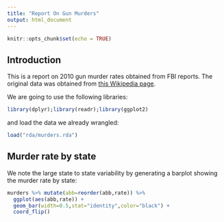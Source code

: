 ```yaml
---
title: "Report On Gun Murders"
output: html_document
---
```


```r
knitr::opts_chunk$set(echo = TRUE)
```
## Introduction

This is a report on 2010 gun murder rates obtained from FBI reports. The original data was obtained from [this Wikipedia page](https://en.wikipedia.org/wiki/Murder_in_the_United_States_by_state).

We are going to use the following libraries:
```r
library(dplyr);library(readr);library(ggplot2)
```

and load the data we already wrangled:

```r
load("rda/murders.rda")
```

## Murder rate by state 

We note the large state to state variability by generating a barplot showing the murder rate by state:

```r
murders %>% mutate(abb=reorder(abb,rate)) %>%
  ggplot(aes(abb,rate)) +
  geom_bar(width=0.5,stat="identity",color="black") +
  coord_flip()
```


